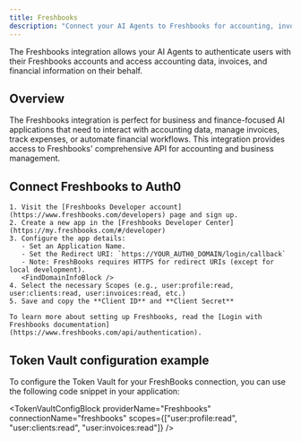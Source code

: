 ```yaml
---
title: Freshbooks
description: "Connect your AI Agents to Freshbooks for accounting, invoicing, and financial management."
---
```




The Freshbooks integration allows your AI Agents to authenticate users with their Freshbooks accounts and access accounting data, invoices, and financial information on their behalf.

## Overview

The Freshbooks integration is perfect for business and finance-focused AI applications that need to interact with accounting data, manage invoices, track expenses, or automate financial workflows. This integration provides access to Freshbooks' comprehensive API for accounting and business management.

## Connect Freshbooks to Auth0

<Steps>
  <Step title="Freshbooks setup">

    1. Visit the [Freshbooks Developer account](https://www.freshbooks.com/developers) page and sign up.
    2. Create a new app in the [Freshbooks Developer Center](https://my.freshbooks.com/#/developer)
    3. Configure the app details:
       - Set an Application Name.
       - Set the Redirect URI: `https://YOUR_AUTH0_DOMAIN/login/callback`
       - Note: FreshBooks requires HTTPS for redirect URIs (except for local development).
       <FindDomainInfoBlock />
    4. Select the necessary Scopes (e.g., user:profile:read, user:clients:read, user:invoices:read, etc.)
    5. Save and copy the **Client ID** and **Client Secret**

    To learn more about setting up Freshbooks, read the [Login with Freshbooks documentation](https://www.freshbooks.com/api/authentication).

  </Step>
  <Step title="Auth0 setup">
    <Auth0SetupBlock providerName="Freshbooks" scopesName="Attributes" allowFreeFormScopes={true} />
  </Step>
</Steps>

<IntegrationInfoBlock providerName="Freshbooks" />

## Token Vault configuration example

To configure the Token Vault for your FreshBooks connection, you can use the following code snippet in your application:

<TokenVaultConfigBlock 
  providerName="Freshbooks"
  connectionName="freshbooks"
  scopes={["user:profile:read", "user:clients:read", "user:invoices:read"]}
/>

<NextStepsBlock />
